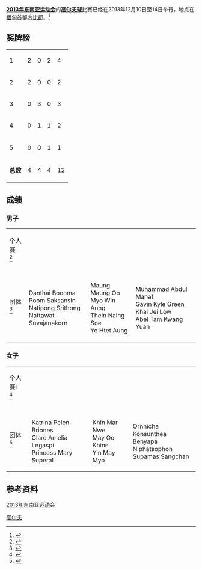 {{citation style|time=2014-06-13T13:56:46+00:00}}
{{roughtranslation|time=2014-06-13T13:56:46+00:00}}
'''[[2013年东南亚运动会|2013年东南亚运动会]]'''的'''[[高尔夫球|高尔夫球]]'''比賽已经在2013年12月10日至14日举行，地点在[[緬甸|緬甸]]首都[[内比都|内比都]]。<ref>{{cite web | url=http://www.27seagames2013.com/results/competition_schedules | title=Competition Schedules | work=http://www.27seagames2013.com/ | accessdate=14 December 2013 | deadurl=yes | archiveurl=https://web.archive.org/web/20131216182958/http://www.27seagames2013.com/results/competition_schedules | archivedate=2013年12月16日 }}</ref>

==奖牌榜==
{{legend2|#ccccff|东道主|border=solid 1px #AAAAAA}}
{| {{RankedMedalTable|class=wikitable sortable}}
|-
|1||align=left|{{flagIOC2team|THA|2013年东南亚运动会}}|| 2 || 0 || 2 || 4
|-
|2||align=left|{{flagIOC2team|PHI|2013年东南亚运动会}}|| 2 || 0 || 0 || 2
|-style="background:#ccccff"
|3||align=left|{{flagIOC2team|MYA|2013年东南亚运动会}}|| 0 || 3 || 0 || 3
|-
|4||align=left|{{flagIOC2team|MAS|2013年东南亚运动会}}|| 0 || 1 || 1 || 2
|-
|5||align=left|{{flagIOC2team|INA|2013年东南亚运动会}}|| 0 || 0 || 1 || 1
|-class="sortbottom"
|colspan=2|'''总数'''|| 4 || 4 || 4 || 12
|}

==成绩==
===男子===
{| {{MedalistTable|type=项目}}
|-
|个人赛<br />{{DetailsLink|Golf at the 2013 Southeast Asian Games – Men's individual}}<ref>{{cite web |url=http://data4.seagamesmm.com/pdf/13279.pdf |title=存档副本 |accessdate=2013-12-18 |deadurl=yes |archiveurl=https://web.archive.org/web/20131219075945/http://data4.seagamesmm.com/pdf/13279.pdf |archivedate=2013-12-19 }}</ref>
|{{flagIOC2medalist|Danthai Boonma|THA|2013年东南亚运动会}}
|{{flagIOC2medalist|Gavin Kyle Green|MAS|2013年东南亚运动会}}
|{{flagIOC2medalist|Poom Saksansin|THA|2013年东南亚运动会}}
|-
|团体<br />{{DetailsLink|Golf at the 2013 Southeast Asian Games – Men's team}}<ref>{{cite web |url=http://data4.seagamesmm.com/pdf/13281.pdf |title=存档副本 |accessdate=2013-12-18 |deadurl=yes |archiveurl=https://web.archive.org/web/20131219075844/http://data4.seagamesmm.com/pdf/13281.pdf |archivedate=2013-12-19 }}</ref>
|{{flagIOC2team|THA|2013年东南亚运动会}}<br />Danthai Boonma<br />Poom Saksansin<br />Natipong Srithong<br />Nattawat Suvajanakorn
|{{flagIOC2team|MYA|2013年东南亚运动会}}<br />Maung Maung Oo<br />Myo Win Aung<br />Thein Naing Soe<br />Ye Htet Aung
|{{flagIOC2team|MAS|2013年东南亚运动会}}<br />Muhammad Abdul Manaf<br />Gavin Kyle Green<br />Khai Jei Low<br />Abel Tam Kwang Yuan
|}

===女子===
{| {{MedalistTable|type=项目}}
|-
|个人赛l<br />{{DetailsLink|Golf at the 2013 Southeast Asian Games – Women's individual}}<ref>{{cite web |url=http://data4.seagamesmm.com/pdf/13283.pdf |title=存档副本 |accessdate=2013-12-18 |deadurl=yes |archiveurl=https://web.archive.org/web/20131219081827/http://data4.seagamesmm.com/pdf/13283.pdf |archivedate=2013-12-19 }}</ref>
|{{flagIOC2medalist|Princess Mary Superal|PHI|2013年东南亚运动会}}
|{{flagIOC2medalist|Yin May Myo|MYA|2013年东南亚运动会}}
|{{flagIOC2medalist|Tatiana Wijaya|INA|2013年东南亚运动会}}
|-
|团体<br />{{DetailsLink|Golf at the 2013 Southeast Asian Games – Women's team}}<ref>{{cite web |url=http://data4.seagamesmm.com/pdf/13285.pdf |title=存档副本 |accessdate=2013-12-18 |deadurl=yes |archiveurl=https://web.archive.org/web/20131219081848/http://data4.seagamesmm.com/pdf/13285.pdf |archivedate=2013-12-19 }}</ref>
|{{flagIOC2team|PHI|2013年东南亚运动会}}<br />Katrina Pelen-Briones<br />Clare Amelia Legaspi<br />Princess Mary Superal
|{{flagIOC2team|MYA|2013年东南亚运动会}}<br />Khin Mar Nwe<br />May Oo Khine<br />Yin May Myo
|{{flagIOC2team|THA|2013年东南亚运动会}}<br />Ornnicha Konsunthea<br />Benyapa Niphatsophon<br />Supamas Sangchan
|}

==参考资料==
{{reflist}}

{{2013年东南亚运动会项目}}
[[2013年东南亚运动会|2013年东南亚运动会]]

[[Category:2013年东南亚运动会项目|高尔夫]]